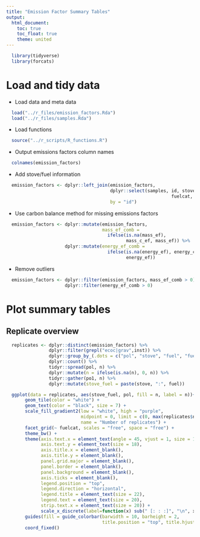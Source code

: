 ```yaml
---
title: "Emission Factor Summary Tables"
output:
  html_document:
    toc: true
    toc_float: true
    theme: united
---
```


```r
  library(tidyverse)
  library(forcats)
```

# Load and tidy data

* Load data and meta data

```r
  load("../r_files/emission_factors.Rda")
  load("../r_files/samples.Rda")
```

* Load functions

```r
  source("../r_scripts/R_functions.R")
```

* Output emissions factors column names 

```r
  colnames(emission_factors)
```

* Add stove/fuel information

```r
  emission_factors <- dplyr::left_join(emission_factors, 
                                       dplyr::select(samples, id, stove, fuel,
                                                              fuelcat, stovecat),
                                       by = "id")
```

* Use carbon balance method for missing emissions factors

```r
  emission_factors <- dplyr::mutate(emission_factors, 
                                    mass_ef_comb = 
                                      ifelse(is.na(mass_ef),
                                             mass_c_ef, mass_ef)) %>%
                      dplyr::mutate(energy_ef_comb =
                                      ifelse(is.na(energy_ef), energy_c_ef,
                                             energy_ef))
```

* Remove outliers

```r
  emission_factors <- dplyr::filter(emission_factors, mass_ef_comb > 0) %>%
                      dplyr::filter(energy_ef_comb > 0) 
```

# Plot summary tables

## Replicate overview

```r
  replicates <- dplyr::distinct(emission_factors) %>%
                dplyr::filter(grepl("ecoc|grav",inst)) %>%
                dplyr::group_by_(.dots = c("pol", "stove", "fuel", "fuelcat")) %>% 
                dplyr::count() %>%
                tidyr::spread(pol, n) %>%
                dplyr::mutate(n = ifelse(is.na(n), 0, n)) %>%
                tidyr::gather(po1, n) %>%
                dplyr::mutate(stove_fuel = paste(stove, ":", fuel))

  ggplot(data = replicates, aes(stove_fuel, pol, fill = n, label = n))+
       geom_tile(color = "white") +
       geom_text(color = "black", size = 7) +
       scale_fill_gradient2(low = "white", high = "purple",
                            midpoint = 0, limit = c(0, max(replicates$n)), space = "Lab", 
                            name = "Number of replicates") +
       facet_grid(~ fuelcat, scales = "free", space = "free") +
       theme_bw() + 
       theme(axis.text.x = element_text(angle = 45, vjust = 1, size = 18, hjust = 1),
             axis.text.y = element_text(size = 18),
             axis.title.x = element_blank(),
             axis.title.y = element_blank(),
             panel.grid.major = element_blank(),
             panel.border = element_blank(),
             panel.background = element_blank(),
             axis.ticks = element_blank(),
             legend.position = "top",
             legend.direction = "horizontal", 
             legend.title = element_text(size = 22),
             legend.text = element_text(size = 20),
             strip.text.x = element_text(size = 20)) +
             scale_x_discrete(label=function(x) sub(" [: : :]", "\n", x)) +
       guides(fill = guide_colorbar(barwidth = 10, barheight = 2,
                                    title.position = "top", title.hjust = 0.5)) +
       coord_fixed()

```






